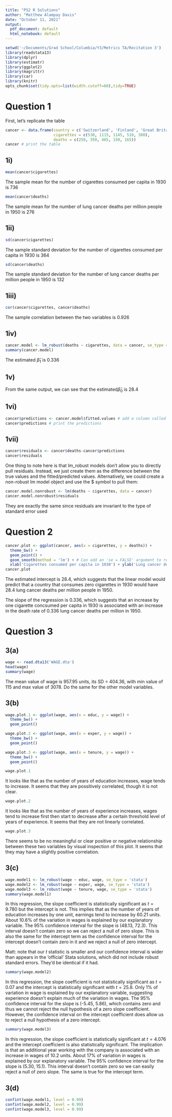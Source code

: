 ```yaml
---
title: "PS2 R Solutions"
author: "Matthew Alampay Davis"
date: "October 11, 2021"
output:
  pdf_document: default
  html_notebook: default
---
```


```r
setwd('~/Documents/Grad School/Columbia/Y3/Metrics TA/Recitation 3')
library(readstata13)
library(dplyr)
library(estimatr)
library(ggplot2)
library(magrittr)
library(car)
library(knitr)
opts_chunk$set(tidy.opts=list(width.cutoff=60),tidy=TRUE)
```

# Question 1 #

First, let's replicate the table

```r
cancer <- data.frame(country = c('Switzerland', 'Finland', 'Great Britain', 'Canada', 'Denmark'),
                     cigarettes = c(530, 1115, 1145, 510, 380),
                     deaths = c(250, 350, 465, 150, 165))
cancer # print the table
```

## 1i)

```r
mean(cancer$cigarettes)
```
The sample mean for the number of cigarettes consumed per capita in 1930 is 736


```r
mean(cancer$deaths)
```

The sample mean for the number of lung cancer deaths per million people in 1950 is 276

## 1ii)

```r
sd(cancer$cigarettes)
```

The sample standard deviation for the number of cigarettes consumed per capita in 1930 is 364


```r
sd(cancer$deaths)
```

The sample standard deviation for the number of lung cancer deaths per million people in 1950 is 132

## 1iii)

```r
cor(cancer$cigarettes, cancer$deaths)
```

The sample correlation between the two variables is 0.926

## 1iv)

```r
cancer.model <- lm_robust(deaths ~ cigarettes, data = cancer, se_type = 'stata')
summary(cancer.model)
```
The estimated $\hat{\beta}_1$ is 0.336

## 1v)

From the same output, we can see that the estimated$\hat{\beta}_0$ is 28.4

## 1vi)

```r
cancer$predictions <- cancer.model$fitted.values # add a column called 'predictions' to the cancer dataset we created
cancer$predictions # print the predictions
```

## 1vii)

```r
cancer$residuals <- cancer$deaths-cancer$predictions
cancer$residuals
```

One thing to note here is that lm_robust models don't allow you to directly pull residuals. Instead, we just create them as the difference between the true values and the fitted/predicted values. Alternatively, we could create a non-robust lm model object and use the \$ symbol to pull them:

```r
cancer.model.nonrobust <- lm(deaths ~ cigarettes, data = cancer)
cancer.model.nonrobust$residuals
```

They are exactly the same since residuals are invariant to the type of standard error used

# Question 2

```r
cancer.plot <- ggplot(cancer, aes(x = cigarettes, y = deaths)) +
  theme_bw() +
  geom_point() +
  geom_smooth(method = 'lm') + # Can add an 'se = FALSE' argument to remove the confidence interval
  xlab('Cigarettes consumed per capita in 1930') + ylab('Lung cancer deaths per million people in 1950')
cancer.plot
```

The estimated intercept is 28.4, which suggests that the linear model would predict that a country that consumes zero cigarettes in 1930 would have 28.4 lung cancer deaths per million people in 1950.

The slope of the regression is 0.336, which suggests that an increase by one cigarette concsumed per capita in 1930 is associated with an increase in the death rate of 0.336 lung cancer deaths per million in 1950.

# Question 3

## 3(a)

```r
wage <- read.dta13('WAGE.dta')
head(wage)
summary(wage)
```
The mean value of wage is 957.95 units, its SD = 404.36, with min value of 115 and max value of 3078. Do the same for the other model variables.

## 3(b)

```r
wage.plot.1 <- ggplot(wage, aes(x = educ, y = wage)) +
  theme_bw() +
  geom_point()

wage.plot.2 <- ggplot(wage, aes(x = exper, y = wage)) +
  theme_bw() +
  geom_point()

wage.plot.3 <- ggplot(wage, aes(x = tenure, y = wage)) +
  theme_bw() +
  geom_point()

wage.plot.1
```

It looks like that as the number of years of education increases, wage tends to increase. It seems that they are possitively correlated, though it is not clear.

```r
wage.plot.2
```

It looks like that as the number of years of experience increases, wages tend to increase first then start to decrease after a certain threshold level of years of experience. It seems that they are not linearly correlated.

```r
wage.plot.3
```

There seems to be no meaningful or clear positive or negative relationship between these two variables by visual inspection of this plot. It seems that they may have a slightly positive correlation.

## 3(c)

```r
wage.model1 <- lm_robust(wage ~ educ, wage, se_type = 'stata')
wage.model2 <- lm_robust(wage ~ exper, wage, se_type = 'stata')
wage.model3 <- lm_robust(wage ~ tenure, wage, se_type = 'stata')
summary(wage.model1)
```

In this regression, the slope coefficient is statistically significant as $t=9.780$ but the intercept is not. This implies that as the number of years of education increases by one unit, earnings tend to increase by 60.21 units. About 10.6\% of the variation in wages is explained by our explanatory variable. The 95\% confidence interval for the slope is (48.13, 72.3). This interval doesn't contain zero so we can reject a null of zero slope. This is also the same for the intercept term as the confidence interval for the intercept doesn't contain zero in it and we reject a null of zero intercept.

Matt: note that our $t$ statistic is smaller and our confidence interval is wider than appears in the 'official' Stata solutions, which did not include robust standard errors. They'd be identical if it had.

```r
summary(wage.model2)
```
In this regression, the slope coefficient is not statistically significant as $t=0.07$ and the intercept is statistically significant with $t=25.8$. Only 1\% of variation in wage is explained by our explanatory variable, suggesting experience doesn't explain much of the variation in wages. The 95\% confidence interval for the slope is (-5.45, 5.86), which contains zero and thus we cannot reject the null hypothesis of a zero slope coefficient. However, the confidence interval on the intercept coefficient does allow us to reject a null hypothesis of a zero intercept.

```r
summary(wage.model3)
```

In this regression, the slope coefficient is statistically significant at $t=4.076$ and the intercept coefficient is also statistically significant. The implication is that an additional year working with the company is associated with an increase in wages of 10.2 units. About 17\% of variation in wages is explained by our explanatory variable. The 95\% confidence interval for the slope is (5.30, 15.1). This interval doesn't contain zero so we can easily reject a null of zero slope. The same is true for the intercept term.

## 3(d)

```r
confint(wage.model1, level = 0.99)
confint(wage.model2, level = 0.99)
confint(wage.model3, level = 0.99)
```